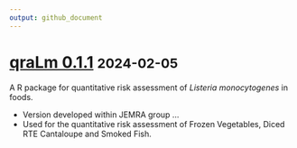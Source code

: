 ```yaml
---
output: github_document
---
```



# [qraLm 0.1.1](https://vcadavez.github.io/qraLm/releases/tag/v.0.1.1) <small>2024-02-05</small>

A R package for quantitative risk assessment of *Listeria monocytogenes* in foods.

- Version developed within JEMRA group ...
- Used for the quantitative risk assessment of Frozen Vegetables, Diced RTE Cantaloupe and Smoked Fish.

